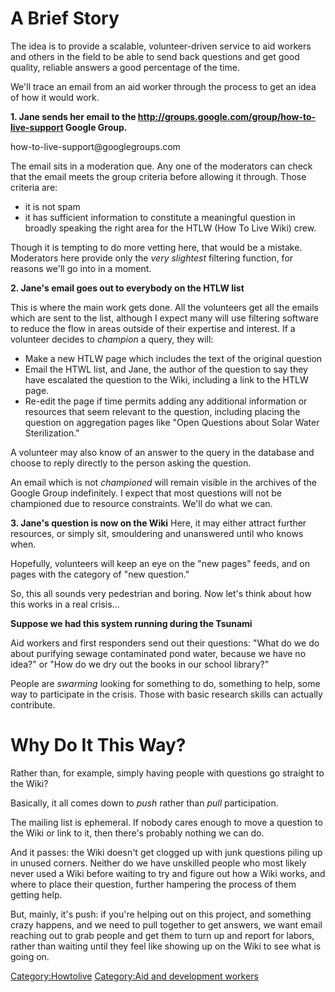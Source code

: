 = A Brief Story =

The idea is to provide a scalable, volunteer-driven service to aid workers and others in the field to be able to send back questions and get good quality, reliable answers a good percentage of the time.

We'll trace an email from an aid worker through the process to get an idea of how it would work.

'''1. Jane sends her email to the http://groups.google.com/group/how-to-live-support Google Group.'''

how-to-live-support@googlegroups.com

The email sits in a moderation que. Any one of the moderators can check that the email meets the group criteria before allowing it through. Those criteria are: 

* it is not spam
* it has sufficient information to constitute a meaningful question in broadly speaking the right area for the HTLW (How To Live Wiki) crew.

Though it is tempting to do more vetting here, that would be a mistake. Moderators here provide only the ''very slightest'' filtering function, for reasons we'll go into in a moment.

'''2. Jane's email goes out to everybody on the HTLW list'''

This is where the main work gets done. All the volunteers get all the emails which are sent to the list, although I expect many will use filtering software to reduce the flow in areas outside of their expertise and interest. If a volunteer decides to ''champion'' a query, they will:

* Make a new HTLW page which includes the text of the original question
* Email the HTWL list, and Jane, the author of the question to say they have escalated the question to the Wiki, including a link to the HTLW page.
* Re-edit the page if time permits adding any additional information or resources that seem relevant to the question, including placing the question on aggregation pages like "Open Questions about Solar Water Sterilization."

A volunteer may also know of an answer to the query in the database and choose to reply directly to the person asking the question.

An email which is not ''championed'' will remain visible in the archives of the Google Group indefinitely. I expect that most questions will not be championed due to resource constraints. We'll do what we can.

'''3. Jane's question is now on the Wiki'''
Here, it may either attract further resources, or simply sit, smouldering and unanswered until who knows when.

Hopefully, volunteers will keep an eye on the "new pages" feeds, and on pages with the category of "new question."

So, this all sounds very pedestrian and boring. Now let's think about how this works in a real crisis...

'''Suppose we had this system running during the Tsunami'''

Aid workers and first responders send out their questions: "What do we do about purifying sewage contaminated pond water, because we have no idea?" or "How do we dry out the books in our school library?"

People are ''swarming'' looking for something to do, something to help, some way to participate in the crisis. Those with basic research skills can actually contribute.

= Why Do It This Way? =
Rather than, for example, simply having people with questions go straight to the Wiki?

Basically, it all comes down to ''push'' rather than ''pull'' participation.

The mailing list is ephemeral. If nobody cares enough to move a question to the Wiki or link to it, then there's probably nothing we can do.

And it passes: the Wiki doesn't get clogged up with junk questions piling up in unused corners. Neither do we have unskilled people who most likely never used a Wiki before waiting to try and figure out how a Wiki works, and where to place their question, further hampering the process of them getting help.

But, mainly, it's push: if you're helping out on this project, and something crazy happens, and we need to pull together to get answers, we want email reaching out to grab people and get them to turn up and report for labors, rather than waiting until they feel like showing up on the Wiki to see what is going on.

[[Category:Howtolive]]
[[Category:Aid and development workers]]